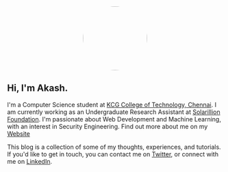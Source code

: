 <img src="https://akashamba.netlify.app/static/media/official.974db491.jpeg" width="150" height="150" style="display: block;margin:0 auto;border-radius: 50%"/>

## Hi, I'm Akash.

I'm a Computer Science student at [KCG College of Technology, Chennai](http://kcgcollege.ac.in/). I am currently working as an Undergraduate Research Assistant at [Solarillion Foundation](https://solarillionfoundation.org/). I'm passionate about Web Development and Machine Learning, with an interest in Security Engineering. Find out more about me on my [Website](https://akashamba.netlify.app)

This blog is a collection of some of my thoughts, experiences, and tutorials. If you'd like to get in touch, you can contact me on [Twitter](https://twitter.com/akashamba238), or connect with me on [LinkedIn](https://www.linkedin.com/in/akash-ambashankar/). 